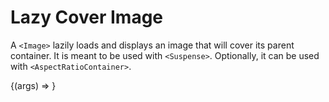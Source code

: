
<Meta
  title="Atoms/Image"
  component={Image}
  argTypes={{}}
/>

# Lazy Cover Image

A `<Image>` lazily loads and displays an image that will cover its parent container. 
It is meant to be used with `<Suspense>`. Optionally, it can be used with `<AspectRatioContainer>`.

<Canvas>
  <Story
    name="Default"
    args={{
      src: 'https://cwoodley.com/img/mybpstation-com.jpg',
      alt: 'my bp station'
    }}
  >
    {(args) => <Image {...args} />}
  </Story>
</Canvas>

<ArgsTable of={Image} />
